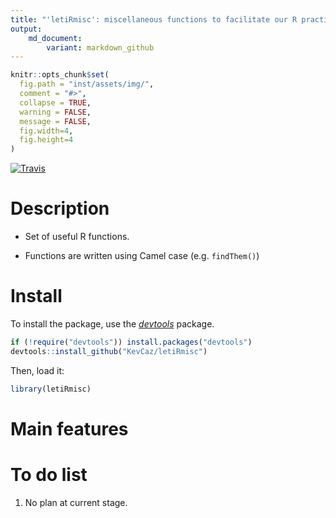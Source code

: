 ```yaml
---
title: "'letiRmisc': miscellaneous functions to facilitate our R practice"
output:
    md_document:
        variant: markdown_github
---
```



```r
knitr::opts_chunk$set(
  fig.path = "inst/assets/img/",
  comment = "#>",
  collapse = TRUE,
  warning = FALSE,
  message = FALSE,
  fig.width=4,
  fig.height=4
)
```

[![Travis](https://travis-ci.org/letiR/letiRmisc.svg?branch=master)](https://travis-ci.org/letiR/letiRmisc)



# Description

- Set of useful R functions.

- Functions are written using Camel case (e.g. `findThem()`)



# Install

To install the package, use the [*devtools*](http://cran.r-project.org/web/packages/devtools/index.html) package.

```r
if (!require("devtools")) install.packages("devtools")
devtools::install_github("KevCaz/letiRmisc")
```

Then, load it:

```r
library(letiRmisc)
```


# Main features





# To do list

1. No plan at current stage.
